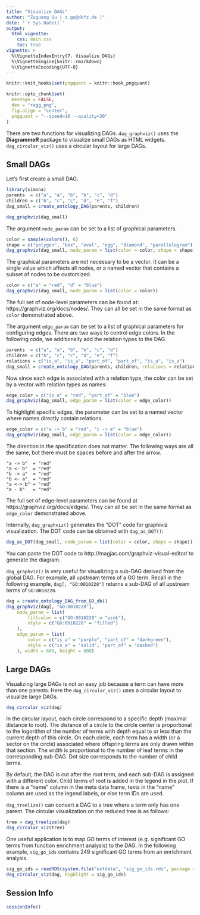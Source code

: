 ```yaml
---
title: "Visualize DAGs"
author: "Zuguang Gu ( z.gu@dkfz.de )"
date: '`r Sys.Date()`'
output: 
  html_vignette:
    css: main.css
    toc: true
vignette: >
  %\VignetteIndexEntry{7. Visualize DAGs}
  %\VignetteEngine{knitr::rmarkdown}
  %\VignetteEncoding{UTF-8}
---
```


```r
knitr::knit_hooks$set(pngquant = knitr::hook_pngquant)

knitr::opts_chunk$set(
  message = FALSE,
  dev = "ragg_png",
  fig.align = "center",
  pngquant = "--speed=10 --quality=30"
)
```

There are two functions for visualizing DAGs. `dag_graphviz()` uses the **DiagrammeR** package to visualize
small DAGs as HTML widgets. `dag_circular_viz()` uses a circular layout for large DAGs.

## Small DAGs

Let's first create a small DAG.

```r
library(simona)
parents  = c("a", "a", "b", "b", "c", "d")
children = c("b", "c", "c", "d", "e", "f")
dag_small = create_ontology_DAG(parents, children)
```

```r
dag_graphviz(dag_small)
```

The argument `node_param` can be set to a list of graphical parameters.

```r
color = sample(colors(), 6)
shape = c("polygon", "box", "oval", "egg", "diamond", "parallelogram")
dag_graphviz(dag_small, node_param = list(color = color, shape = shape))
```

The graphical parameters are not necessary to be a vector. It can be a single
value which affects all nodes, or a named vector that contains a subset of
nodes to be customized.


```r
color = c("a" = "red", "d" = "blue")
dag_graphviz(dag_small, node_param = list(color = color))
```

The full set of node-level parameters can be found at: https://graphviz.org/docs/nodes/. They can all
be set in the same format as `color` demonstrated above.


The argument `edge_param` can be set to a list of graphical parameters for
configuring edges. There are two ways to control edge colors. In the following
code, we additionally add the relation types to the DAG.

```r
parents  = c("a", "a", "b", "b", "c", "d")
children = c("b", "c", "c", "d", "e", "f")
relations = c("is_a", "is_a", "part_of", "part_of", "is_a", "is_a")
dag_small = create_ontology_DAG(parents, children, relations = relations)
```

Now since each edge is associated with a relation type, the color can be set
by a vector with relation types as names:

```r
edge_color = c("is_a" = "red", "part_of" = "blue")
dag_graphviz(dag_small, edge_param = list(color = edge_color))
```

To highlight specific edges, the parameter can be set to a named vector where
names directly contain relations.

```r
edge_color = c("a -> b" = "red", "c -> e" = "blue")
dag_graphviz(dag_small, edge_param = list(color = edge_color))
```

The direction in the specification does not matter. The following ways are all
the same, but there must be spaces before and after the arrow.

```
"a -> b"  = "red"
"a <- b"  = "red"
"b -> a"  = "red"
"b <- a". = "red"
"a <-> b" = "red"
"a - b"   = "red"
```

The full set of edge-level parameters can be found at
https://graphviz.org/docs/edges/. They can all be set in the same format as
`edge_color` demonstrated above.


Internally, `dag_graphviz()` generates the "DOT" code for graphiviz
visualization. The DOT code can be obtained with `dag_as_DOT()`:

```r
dag_as_DOT(dag_small, node_param = list(color = color, shape = shape)) |> cat()
```

You can paste the DOT code to http://magjac.com/graphviz-visual-editor/ to generate the diagram.

`dag_graphviz()` is very useful for visualizing a sub-DAG derived from the
global DAG. For example, all upstream terms of a GO term. Recall in the following example, `dag[,
"GO:0010228"]` returns a sub-DAG of all upstream terms of `GO:0010228`.

```r
dag = create_ontology_DAG_from_GO_db()
dag_graphviz(dag[, "GO:0010228"], 
    node_param = list(
        fillcolor = c("GO:0010228" = "pink"),
        style = c("GO:0010228" = "filled")
    ),
    edge_param = list(
        color = c("is_a" = "purple", "part_of" = "darkgreen"),
        style = c("is_a" = "solid", "part_of" = "dashed")
    ), width = 600, height = 600)
```

## Large DAGs

Visualizing large DAGs is not an easy job because a term can have more than
one parents. Here the `dag_circular_viz()` uses a circular layout to visualize
large DAGs.

```r
dag_circular_viz(dag)
```

In the circular layout, each circle correspond to a specific depth (maximal
distance to root). The distance of a circle to the circle center is
proportional to the logorithm of the number of terms with depth equal to or
less than the current depth of this circle. On each circle, each term has a
width (or a sector on the circle) associated where offspring terms are only
drawn within that section. The width is proportional to the number of
leaf terms in the corresponding sub-DAG. Dot size corresponds to the number of child
terms. 

By default, the DAG is cut after the root term, and each sub-DAG is assigned
with a different color. Child terms of root is added in the legend in the
plot. If there is a "name" column in the meta data frame, texts in the "name" column
are used as the legend labels, or else term IDs are used.


`dag_treelize()` can convert a DAG to a tree where a term only has one parent.
The circular visualization on the reduced tree is as follows:

```r
tree = dag_treelize(dag)
dag_circular_viz(tree)
```

One useful application is to map GO terms of interest (e.g. significant GO terms
from function enrichment analysis) to the DAG. In the following example, `sig_go_ids`
contains 249 significant GO terms from an enrichment analysis.

```r
sig_go_ids = readRDS(system.file("extdata", "sig_go_ids.rds", package = "simona"))
dag_circular_viz(dag, highlight = sig_go_ids)
```

## Session Info

```r
sessionInfo()
```



<script src="jquery.min.js"></script>
<script src="jquery.sticky.js"></script>
<script>
$(document).ready(function(){
    $("#TOC").sticky({
        topSpacing: 0,
        zIndex:1000    
    })
    $("#TOC").on("sticky-start", function() {

        $("<p style='font-size:1.2em; padding-left:4px;'><a id='TOC-click'>Table of Content</a></p>").insertBefore($("#TOC ul:first-child"));
        $("#TOC-click").hover(function() {
            $(this).css("color", "#0033dd").css("cursor", "pointer");
            $("#TOC").children().first().next().show();
            $("#TOC").hover(function() {
                $(this).children().first().next().show();
            }, function() {
                $(this).children().first().next().hide();
                $("body").off("hover", "#TOC");
            })
        }, function() {
            $(this).css("color", "#0033dd");
        })
        $("#TOC").children().first().next().hide();

    })
    $("#TOC").on("sticky-end", function() {
        $("#TOC").children().first().remove();
        $("#TOC").children().first().show();
    })
});
</script>

